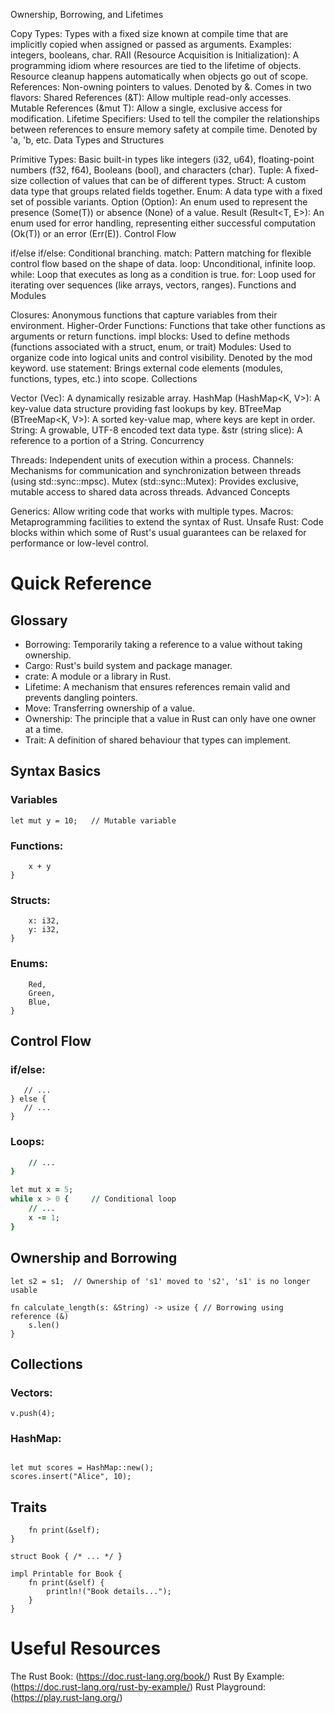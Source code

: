 Ownership, Borrowing, and Lifetimes

Copy Types: Types with a fixed size known at compile time that are implicitly copied when assigned or passed as arguments. Examples: integers, booleans, char.
RAII (Resource Acquisition is Initialization): A programming idiom where resources are tied to the lifetime of objects. Resource cleanup happens automatically when objects go out of scope.
References: Non-owning pointers to values. Denoted by &. Comes in two flavors:
Shared References (&T): Allow multiple read-only accesses.
Mutable References (&mut T): Allow a single, exclusive access for modification.
Lifetime Specifiers: Used to tell the compiler the relationships between references to ensure memory safety at compile time. Denoted by 'a, 'b, etc.
Data Types and Structures

Primitive Types: Basic built-in types like integers (i32, u64), floating-point numbers (f32, f64), Booleans (bool), and characters (char).
Tuple: A fixed-size collection of values that can be of different types.
Struct: A custom data type that groups related fields together.
Enum: A data type with a fixed set of possible variants.
Option (Option<T>): An enum used to represent the presence (Some(T)) or absence (None) of a value.
Result (Result<T, E>): An enum used for error handling, representing either successful computation (Ok(T)) or an error (Err(E)).
Control Flow

if/else if/else: Conditional branching.
match: Pattern matching for flexible control flow based on the shape of data.
loop: Unconditional, infinite loop.
while: Loop that executes as long as a condition is true.
for: Loop used for iterating over sequences (like arrays, vectors, ranges).
Functions and Modules

Closures: Anonymous functions that capture variables from their environment.
Higher-Order Functions: Functions that take other functions as arguments or return functions.
impl blocks: Used to define methods (functions associated with a struct, enum, or trait)
Modules: Used to organize code into logical units and control visibility. Denoted by the mod keyword.
use statement: Brings external code elements (modules, functions, types, etc.) into scope.
Collections

Vector (Vec<T>): A dynamically resizable array.
HashMap (HashMap<K, V>): A key-value data structure providing fast lookups by key.
BTreeMap (BTreeMap<K, V>): A sorted key-value map, where keys are kept in order.
String: A growable, UTF-8 encoded text data type.
&str (string slice): A reference to a portion of a String.
Concurrency

Threads: Independent units of execution within a process.
Channels: Mechanisms for communication and synchronization between threads (using std::sync::mpsc).
Mutex (std::sync::Mutex): Provides exclusive, mutable access to shared data across threads.
Advanced Concepts

Generics: Allow writing code that works with multiple types.
Macros: Metaprogramming facilities to extend the syntax of Rust.
Unsafe Rust: Code blocks within which some of Rust's usual guarantees can be relaxed for performance or low-level control. 

# Quick Reference

## Glossary

* Borrowing: Temporarily taking a reference to a value without taking ownership.
* Cargo: Rust's build system and package manager.
* crate: A module or a library in Rust.
* Lifetime: A mechanism that ensures references remain valid and prevents dangling pointers.
* Move: Transferring ownership of a value.
* Ownership: The principle that a value in Rust can only have one owner at a time.
* Trait: A definition of shared behaviour that types can implement.

## Syntax Basics

### Variables

``` let x = 5;        // Immutable variable
let mut y = 10;   // Mutable variable
``` 


### Functions:

```fn add(x: i32, y: i32) -> i32 {
    x + y
}
```

### Structs:

```struct Point {
    x: i32,
    y: i32,
}
```

### Enums:

```enum Color {
    Red,
    Green,
    Blue,
}
```

## Control Flow

### if/else:

```if x > 10 {
   // ...
} else {
   // ...
}
```

### Loops:

```for i in 0..10 {  // Range loop
    // ...   
}

let mut x = 5;
while x > 0 {     // Conditional loop
    // ...
    x -= 1;
}
```

## Ownership and Borrowing

```let s1 = String::from("hello"); 
let s2 = s1;  // Ownership of 's1' moved to 's2', 's1' is no longer usable

fn calculate_length(s: &String) -> usize { // Borrowing using reference (&)
    s.len()
} 
```
## Collections

### Vectors:

```let mut v = vec![1, 2, 3];  
v.push(4);
```

### HashMap:

```use std::collections::HashMap;

let mut scores = HashMap::new();
scores.insert("Alice", 10);
```

## Traits

```trait Printable {
    fn print(&self);
}

struct Book { /* ... */ }

impl Printable for Book {
    fn print(&self) {
        println!("Book details..."); 
    }
}
```

# Useful Resources

The Rust Book: (https://doc.rust-lang.org/book/)
Rust By Example: (https://doc.rust-lang.org/rust-by-example/)
Rust Playground: (https://play.rust-lang.org/)
